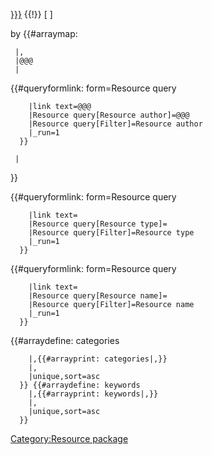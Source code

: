 <includeonly>
<div class="resource-query-result-wrapper">
<div class="h4 plainlinks">[[{{{Resource|}}}]] {{!}} [{{{Resource URL|}}} <i class="fas fa-external-link-alt"></i>]</div>
<div class="resource-query-result">
<div class="resource-card-authors mb-2">by&nbsp;{{#arraymap:{{{Resource author|}}}
  |,
  |@@@
  |<div class="resource-card-author">{{#queryformlink: form=Resource query
     |link text=@@@
     |Resource query[Resource author]=@@@
     |Resource query[Filter]=Resource author
     |_run=1
   }}</div>
  |
}}</div>
  <div class="resource-card-source">
    <div class="badge badge-light">{{#queryformlink: form=Resource query
     |link text={{{Resource type|}}}
     |Resource query[Resource type]={{{Resource type|}}}
     |Resource query[Filter]=Resource type
     |_run=1
   }}</div>
    <div>{{#queryformlink: form=Resource query
     |link text={{{Resource name|}}}
     |Resource query[Resource name]={{{Resource name|}}}
     |Resource query[Filter]=Resource name
     |_run=1
   }}</div>
  </div>
</div><!--

-->{{{Resource description|}}}<!--

-->{{#arraydefine: categories
     |{{{Resource category|}}},{{#arrayprint: categories|,}}
     |,
     |unique,sort=asc
   }}<!--

-->{{#arraydefine: keywords
     |{{{Resource keyword|}}},{{#arrayprint: keywords|,}}
     |,
     |unique,sort=asc
   }}
</div></includeonly><noinclude>
[[Category:Resource package]]
</noinclude>